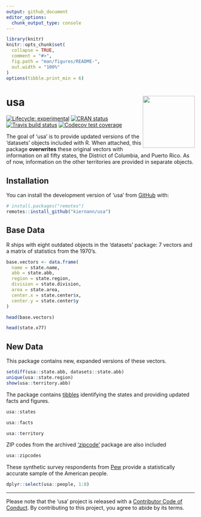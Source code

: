 ```yaml
---
output: github_document
editor_options: 
  chunk_output_type: console
---
```


<!-- README.md is generated from README.Rmd. Please edit that file -->

```r
library(knitr)
knitr::opts_chunk$set(
  collapse = TRUE,
  comment = "#>",
  fig.path = "man/figures/README-",
  out.width = "100%"
)
options(tibble.print_min = 6)
```

# usa <a href='https:/kiernann.com/usa'><img src='man/figures/logo.png' align="right" height="139" /></a>

<!-- badges: start -->
[![Lifecycle: experimental][life_badge]][life_link]
[![CRAN status][cran_badge]][cran_link]
[![Travis build status][trav_badge]][trav_link]
[![Codecov test coverage][cov_badge]][cov_link]
<!-- badges: end -->

The goal of 'usa' is to provide updated versions of the 'datasets' objects
included with R. When attached, this package **overwrites** these original
vectors with information on all fifty states, the District of Columbia, and
Puerto Rico. As of now, information on the other territories are provided in
separate objects.

## Installation

You can install the development version of 'usa' from [GitHub][gh] with:

```r
# install.packages("remotes")
remotes::install_github("kiernann/usa")
```

## Base Data

R ships with eight outdated objects in the 'datasets' package: 7 vectors and a
matrix of statistics from the 1970's.

```r
base.vectors <- data.frame(
  name = state.name,
  abb = state.abb,
  region = state.region,
  division = state.division,
  area = state.area,
  center.x = state.center$x,
  center.y = state.center$y
)
```

```r
head(base.vectors)
```

```r
head(state.x77)
```

## New Data

This package contains new, expanded versions of these vectors.

```r
setdiff(usa::state.abb, datasets::state.abb)
unique(usa::state.region)
show(usa::territory.abb)
```

The package contains [tibbles][tib] identifying the states and providing updated
facts and figures.

```r
usa::states
```

```r
usa::facts
```

```r
usa::territory
```

ZIP codes from the archived ['zipcode'][zip] package are also included

```r
usa::zipcodes
```

These synthetic survey respondents from [Pew][pew] provide a statistically
accurate sample of the American people.

```r
dplyr::select(usa::people, 1:8)
```

***

Please note that the 'usa' project is released with a 
[Contributor Code of Conduct][coc]. By
contributing to this project, you agree to abide by its terms.

<!-- refs: start -->
[life_badge]: https://img.shields.io/badge/lifecycle-maturing-blue.svg
[life_link]: https://www.tidyverse.org/lifecycle/#experimental
[cran_badge]: https://www.r-pkg.org/badges/version/usa
[cran_link]: https://CRAN.R-project.org/package=usa
[trav_badge]: https://travis-ci.org/kiernann/usa.svg?branch=master
[trav_link]: https://travis-ci.org/kiernann/usa
[cov_badge]: https://img.shields.io/codecov/c/github/kiernann/usa/master.svg
[cov_link]: https://codecov.io/gh/kiernann/usa?branch=master
[tib]: https://tibble.tidyverse.org/
[gh]: https://github.com/kiernann/usa
[zip]: https://cran.r-project.org/package=zipcode
[pew]: http://pewrsr.ch/2rNawC7
[coc]: https://kiernann.com/usa/CODE_OF_CONDUCT.html
<!-- refs: end -->
